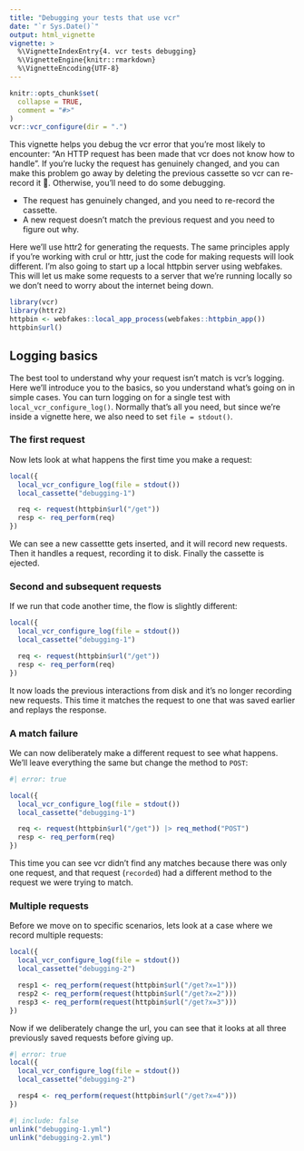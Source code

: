 ```yaml
---
title: "Debugging your tests that use vcr"
date: "`r Sys.Date()`"
output: html_vignette
vignette: >
  %\VignetteIndexEntry{4. vcr tests debugging}
  %\VignetteEngine{knitr::rmarkdown}
  %\VignetteEncoding{UTF-8}
---
```


```r
knitr::opts_chunk$set(
  collapse = TRUE,
  comment = "#>"
)
vcr::vcr_configure(dir = ".")
```

This vignette helps you debug the vcr error that you're most likely to encounter: "An HTTP request has been made that vcr does not know how to handle". If you're lucky the request has genuinely changed, and you can make this problem go away by deleting the previous cassette so vcr can re-record it 🙂. Otherwise, you'll need to do some debugging.

* The request has genuinely changed, and you need to re-record the cassette.
* A new request doesn't match the previous request and you need to figure out why.

Here we'll use httr2 for generating the requests. The same principles apply if you're working with crul or httr, just the code for making requests will look different. I'm also going to start up a local httpbin server using webfakes. This will let us make some requests to a server that we're running locally so we don't need to worry about the internet being down.

```r
library(vcr)
library(httr2)
httpbin <- webfakes::local_app_process(webfakes::httpbin_app())
httpbin$url()
```

## Logging basics

The best tool to understand why your request isn't match is vcr's logging. Here we'll introduce you to the basics, so you understand what's going on in simple cases. You can turn logging on for a single test with `local_vcr_configure_log()`. Normally that's all you need, but since we're inside a vignette here, we also need to set `file = stdout()`.

### The first request

Now lets look at what happens the first time you make a request:

```r
local({
  local_vcr_configure_log(file = stdout())
  local_cassette("debugging-1")

  req <- request(httpbin$url("/get"))
  resp <- req_perform(req)
})
```

We can see a new cassettte gets inserted, and it will record new requests. Then it handles a request, recording it to disk. Finally the cassette is ejected.

### Second and subsequent requests

If we run that code another time, the flow is slightly different:

```r
local({
  local_vcr_configure_log(file = stdout())
  local_cassette("debugging-1")

  req <- request(httpbin$url("/get"))
  resp <- req_perform(req)
})
```

It now loads the previous interactions from disk and it's no longer recording new requests. This time it matches the request to one that was saved earlier and replays the response.

### A match failure

We can now deliberately make a different request to see what happens. We'll leave everything the same but change the method to `POST`:

```r
#| error: true

local({
  local_vcr_configure_log(file = stdout())
  local_cassette("debugging-1")

  req <- request(httpbin$url("/get")) |> req_method("POST")
  resp <- req_perform(req)
})
```

This time you can see vcr didn't find any matches because there was only one request, and that request (`recorded`) had a different method to the request we were trying to match.

### Multiple requests

Before we move on to specific scenarios, lets look at a case where we record multiple requests:

```r
local({
  local_vcr_configure_log(file = stdout())
  local_cassette("debugging-2")

  resp1 <- req_perform(request(httpbin$url("/get?x=1")))
  resp2 <- req_perform(request(httpbin$url("/get?x=2")))
  resp3 <- req_perform(request(httpbin$url("/get?x=3")))
})
```

Now if we deliberately change the url, you can see that it looks at all three previously saved requests before giving up.

```r
#| error: true
local({
  local_vcr_configure_log(file = stdout())
  local_cassette("debugging-2")

  resp4 <- req_perform(request(httpbin$url("/get?x=4")))
})
```

```r
#| include: false
unlink("debugging-1.yml")
unlink("debugging-2.yml")
```
